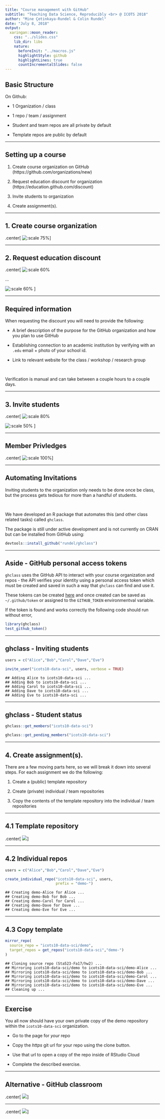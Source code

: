 ```yaml
---
title: "Course management with GitHub"
subtitle: "Teaching Data Science, Reproducibly <br> @ ICOTS 2018"
author: "Mine Çetinkaya-Rundel & Colin Rundel"
date: "July 8, 2018"
output:
  xaringan::moon_reader:
    css: "../slides.css"
    lib_dir: libs
    nature:
      beforeInit: "../macros.js"
      highlightStyle: github
      highlightLines: true
      countIncrementalSlides: false
---
```


## Basic Structure

On Github:

* 1 Organization / class

* 1 repo / team / assignment

* Student and team repos are all private by default

* Template repos are public by default

---

## Setting up a course

1. Create course organization on GitHub (https://github.com/organizations/new)

2. Request education discount for organization (https://education.github.com/discount)

3. Invite students to organization

4. Create assignment(s).

---

## 1. Create course organization

.center[
![:scale 75%](img/create_org.png)
]

---

## 2. Request education discount

.center[
![:scale 60%](img/ed_discount.png)

...

![:scale 60%](img/ed_about.png)
]

---

## Required information

When requesting the discount you will need to provide the following:

* A brief description of the purpose for the GitHub organization and how you plan to use GitHub

* Establishing connection to an academic institution by verifying with an `.edu` email + photo of your school id.

* Link to relevant website for the class / workshop / research group

<br/>

Verification is manual and can take between a couple hours to a couple days.

---

## 3. Invite students

.center[
![:scale 80%](img/org_people.png)

![:scale 50%](img/org_invite.png)
]

---

## Member Privledges

.center[
![:scale 100%](img/org_priv.png)
]

---

## Automating Invitations

Inviting students to the organization only needs to be done once be class, but the process gets tedious for more than a handful of students.

<br/>

We have developed an R package that automates this (and other class related tasks) called `ghclass`. 

The package is still under active development and is not currently on CRAN but can be installed from GitHub using:
```r
devtools::install_github("rundel/ghclass")
```

---

## Aside - GitHub personal access tokens

`ghclass` uses the GitHub API to interact with your course organization and repos - the API verifies your identity using a personal access token which must be created and saved in such a way that `ghclass` can find and use it.

These tokens can be created [here](https://github.com/settings/tokens) and once created can be saved as `~/.github/token` or assigned to the `GITHUB_TOKEN` environmentval variable.

If the token is found and works correctly the following code should run without error,
```r
library(ghclass)
test_github_token()
```

---

## ghclass - Inviting students

```r
users = c("Alice","Bob","Carol","Dave","Eve")

invite_user("icots10-data-sci", users, verbose = TRUE)
```

```
## Adding Alice to icots10-data-sci ...
## Adding Bob to icots10-data-sci ...
## Adding Carol to icots10-data-sci ...
## Adding Dave to icots10-data-sci ...
## Adding Eve to icots10-data-sci ...
```

---

## ghclass - Student status

```r
ghclass::get_members("icots10-data-sci")
```

```r
ghclass::get_pending_members("icots10-data-sci")
```

---

## 4. Create assignment(s).

There are a few moving parts here, so we will break it down into several steps. For each assignment we do the following:

1. Create a (public) template repository

2. Create (private) individual / team repositories

3. Copy the contents of the template repository into the individual / team repositories

---

## 4.1 Template repository

.center[
![](img/demo.png)
]

---

## 4.2 Individual repos

```r
users = c("Alice","Bob","Carol","Dave","Eve")

create_individual_repo("icots10-data-sci", users, 
                       prefix = "demo-")
```

```
## Creating demo-Alice for Alice ...
## Creating demo-Bob for Bob ...
## Creating demo-Carol for Carol ...
## Creating demo-Dave for Dave ...
## Creating demo-Eve for Eve ...
```

---

## 4.3 Copy template

```r
mirror_repo(
  source_repo = "icots10-data-sci/demo", 
  target_repos = get_repos("icots10-data-sci","demo-")
)
```

```
## Cloning source repo (Sta523-Fa17/hw2) ...
## Mirroring icots10-data-sci/demo to icots10-data-sci/demo-Alice ...
## Mirroring icots10-data-sci/demo to icots10-data-sci/demo-Bob ...
## Mirroring icots10-data-sci/demo to icots10-data-sci/demo-Carol ...
## Mirroring icots10-data-sci/demo to icots10-data-sci/demo-Dave ...
## Mirroring icots10-data-sci/demo to icots10-data-sci/demo-Eve ...
## Cleaning up ...
```

---

## Exercise

You all now should have your own private copy of the demo repository within the `icots10-data-sci` organization.

* Go to the page for *your* repo

* Copy the *https* git url for your repo using the clone button.

* Use that url to open a copy of the repo inside of RStudio Cloud

* Complete the described exercise.

---

## Alternative - GitHub classroom



.center[
![](img/classroom.png)
]

---

.center[
![](img/classroom_assignment2.png)
]